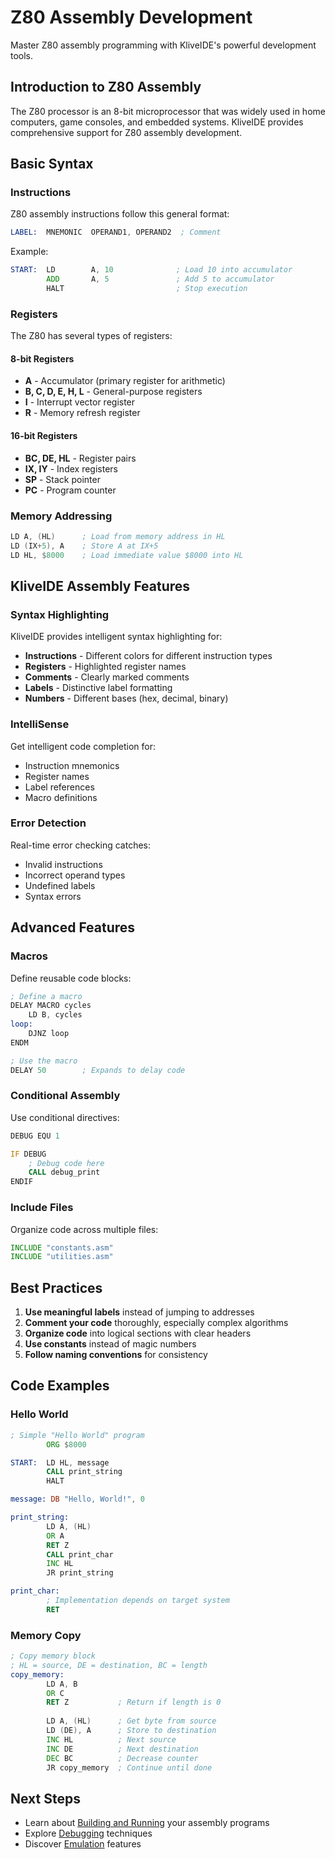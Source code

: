 # Z80 Assembly Development

Master Z80 assembly programming with KliveIDE's powerful development tools.

## Introduction to Z80 Assembly

The Z80 processor is an 8-bit microprocessor that was widely used in home computers, game consoles, and embedded systems. KliveIDE provides comprehensive support for Z80 assembly development.

## Basic Syntax

### Instructions
Z80 assembly instructions follow this general format:
```asm
LABEL:  MNEMONIC  OPERAND1, OPERAND2  ; Comment
```

Example:
```asm
START:  LD        A, 10              ; Load 10 into accumulator
        ADD       A, 5               ; Add 5 to accumulator
        HALT                         ; Stop execution
```

### Registers
The Z80 has several types of registers:

#### 8-bit Registers
- **A** - Accumulator (primary register for arithmetic)
- **B, C, D, E, H, L** - General-purpose registers
- **I** - Interrupt vector register
- **R** - Memory refresh register

#### 16-bit Registers
- **BC, DE, HL** - Register pairs
- **IX, IY** - Index registers
- **SP** - Stack pointer
- **PC** - Program counter

### Memory Addressing
```asm
LD A, (HL)      ; Load from memory address in HL
LD (IX+5), A    ; Store A at IX+5
LD HL, $8000    ; Load immediate value $8000 into HL
```

## KliveIDE Assembly Features

### Syntax Highlighting
KliveIDE provides intelligent syntax highlighting for:
- **Instructions** - Different colors for different instruction types
- **Registers** - Highlighted register names
- **Comments** - Clearly marked comments
- **Labels** - Distinctive label formatting
- **Numbers** - Different bases (hex, decimal, binary)

### IntelliSense
Get intelligent code completion for:
- Instruction mnemonics
- Register names
- Label references
- Macro definitions

### Error Detection
Real-time error checking catches:
- Invalid instructions
- Incorrect operand types
- Undefined labels
- Syntax errors

## Advanced Features

### Macros
Define reusable code blocks:
```asm
; Define a macro
DELAY MACRO cycles
    LD B, cycles
loop:
    DJNZ loop
ENDM

; Use the macro
DELAY 50        ; Expands to delay code
```

### Conditional Assembly
Use conditional directives:
```asm
DEBUG EQU 1

IF DEBUG
    ; Debug code here
    CALL debug_print
ENDIF
```

### Include Files
Organize code across multiple files:
```asm
INCLUDE "constants.asm"
INCLUDE "utilities.asm"
```

## Best Practices

1. **Use meaningful labels** instead of jumping to addresses
2. **Comment your code** thoroughly, especially complex algorithms
3. **Organize code** into logical sections with clear headers
4. **Use constants** instead of magic numbers
5. **Follow naming conventions** for consistency

## Code Examples

### Hello World
```asm
; Simple "Hello World" program
        ORG $8000

START:  LD HL, message
        CALL print_string
        HALT

message: DB "Hello, World!", 0

print_string:
        LD A, (HL)
        OR A
        RET Z
        CALL print_char
        INC HL
        JR print_string

print_char:
        ; Implementation depends on target system
        RET
```

### Memory Copy
```asm
; Copy memory block
; HL = source, DE = destination, BC = length
copy_memory:
        LD A, B
        OR C
        RET Z           ; Return if length is 0
        
        LD A, (HL)      ; Get byte from source
        LD (DE), A      ; Store to destination
        INC HL          ; Next source
        INC DE          ; Next destination
        DEC BC          ; Decrease counter
        JR copy_memory  ; Continue until done
```

## Next Steps

- Learn about [Building and Running](/user-guide/build-run) your assembly programs
- Explore [Debugging](/user-guide/debugging) techniques
- Discover [Emulation](/user-guide/emulation) features
